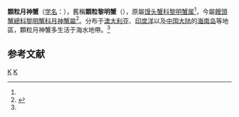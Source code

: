 {{Speciesbox
| taxon = Ashtoret granulosa
| binomial_authority = (Miers, 1877)<ref name='id11530'>{{cite web| url =http://www.bioinfo.cn/db05/BjdwSpecies.php?action=view&id=11530| title =颗粒黎明蟹| work =《中国动物物种编目数据库》| publisher =中国科学院微生物研究所| author =中国科学院动物研究所| accessdate =2009-04-28| deadurl =yes| archiveurl =https://web.archive.org/web/20160305011034/http://www.bioinfo.cn/db05/BjdwSpecies.php?action=view&id=11530| archivedate =2016-03-05}}</ref>
}}
'''顆粒月神蟹'''（[[学名|学名]]：{{lang|la|''Ashtoret granulosa''}}），舊稱'''顆粒黎明蟹'''（{{lang|la|''Matuta granulosa''}}），原屬[[馒头蟹科|馒头蟹科]][[黎明蟹属|黎明蟹属]]<ref name='id11530' />，今屬[[饅頭蟹總科|饅頭蟹總科]][[黎明蟹科|黎明蟹科]][[月神蟹屬|月神蟹屬]]<ref name=WoRMS_453908>{{cite WoRMS |id=453908 |title=''Matuta granulosa'' Miers, 1877 |accessdate=2014-05-27 }}</ref>。分布于[[澳大利亚|澳大利亚]]、[[印度洋|印度洋]]以及[[中国大陆|中国大陆]]的[[海南岛|海南岛]]等地區，顆粒月神蟹多生活于海水地帶。<ref name='id11530'/>

== 参考文献 ==
{{reflist}}

{{螃蟹小作品}}
{{Taxonbar}}
[[Category:_1877年描述的动物|K]]
[[Category:月神蟹屬|K]]